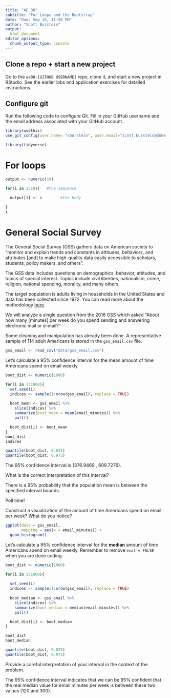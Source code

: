 ```yaml
---
title: "AE 08"
subtitle: "For Loops and the Bootstrap"
date: "Due: Sep 16, 11:59 PM"
author: "Scott Burstein"
output: 
  html_document
editor_options: 
  chunk_output_type: console
---
```


## Clone a repo + start a new project

Go to the `ae08-[GITHUB USERNAME]` repo, clone it, and start a new project in 
RStudio. See the earlier labs and application exercises for detailed instructions.

## Configure git

Run the following code to configure Git. Fill in your GitHub username and the 
email address associated with your GitHub account. 

```r
library(usethis)
use_git_config(user.name= "sburstein", user.email="scott.burstein@duke.edu")
```

```r
library(tidyverse)
```

# For loops

```r

output <- numeric(10)

for(i in 1:10){   #the sequence

  output[i] <- i        #the body  
  
}
i
```

# General Social Survey

The General Social Survey (GSS) gathers data on American society to "monitor and 
explain trends and constants in attitudes, behaviors, and attributes [and] to 
make high-quality data easily accessible to scholars, students, policy makers, 
and others".

The GSS data includes questions on demographics, behavior, attitudes, and topics 
of special interest. Topics include civil liberties, nationalism, crime, 
religion, national spending, morality, and many others.

The target population is adults living in households in the United States and
data has been collected since 1972. You can read more about the methodology 
[here](https://gss.norc.org).

We will analyze a single question from the 2016 GSS which asked "About how many 
[minutes] per week do you spend sending and answering electronic mail or e-mail?"

Some cleaning and manipulation has already been done. A representative sample of 
114 adult Americans is stored in the `gss_email.csv` file.

```r
gss_email <- read_csv("data/gss_email.csv")
```

Let's calculate a 95\% confidence interval for the mean amount of time Americans
spend on email weekly.

```r
boot_dist <- numeric(1000) 

for(i in 1:1000){ 
  set.seed(i) 
  indices <- sample(1:nrow(gss_email), replace = TRUE) 
  
  boot_mean <- gss_email %>% 
    slice(indices) %>%
    summarize(boot_mean = mean(email_minutes)) %>%  
    pull()                       

  boot_dist[i] <- boot_mean            
}
boot_dist
indices
```

```r
quantile(boot_dist, 0.025)
quantile(boot_dist, 0.975)
```

The 95\% confidence interval is (376.9469 , 609.7276). 

What is the correct interpretation of this interval?

There is a 95% probability that the population mean is between the specified interval bounds.

Poll time!

Construct a visualization of the amount of time Americans spend on email per 
week? What do you notice?

```r
ggplot(data = gss_email,
       mapping = aes(x = email_minutes)) +
  geom_histogram()
```

Let's calculate a 95\% confidence interval for the **median** amount of time 
Americans spend on email weekly. Remember to remove `eval = FALSE` when you are
done coding.


```r
boot_dist <- numeric(1000) 

for(i in 1:1000){ 
  
  set.seed(i) 
  indices <- sample(1:nrow(gss_email), replace = TRUE)
  
  boot_median <- gss_email %>% 
    slice(indices) %>%
    summarize(boot_median = median(email_minutes)) %>%  
    pull()                       

  boot_dist[i] <- boot_median            
}

boot_dist
boot_median
```

```r
quantile(boot_dist, 0.025)
quantile(boot_dist, 0.975)
```

Provide a careful interpretation of your interval in the context of the problem.

The 95% confidence interval indicates that we can be 95% confident that the real median value for email minutes per week is between these two values (120 and 300).

